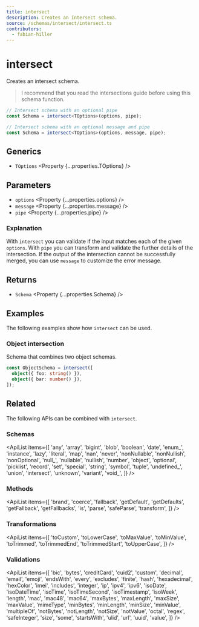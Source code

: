 ```yaml
---
title: intersect
description: Creates an intersect schema.
source: /schemas/intersect/intersect.ts
contributors:
  - fabian-hiller
---
```



# intersect

Creates an intersect schema.

> I recommend that you read the <Link href="/guides/intersections">intersections guide</Link> before using this schema function.

```ts
// Intersect schema with an optional pipe
const Schema = intersect<TOptions>(options, pipe);

// Intersect schema with an optional message and pipe
const Schema = intersect<TOptions>(options, message, pipe);
```

## Generics

- `TOptions` <Property {...properties.TOptions} />

## Parameters

- `options` <Property {...properties.options} />
- `message` <Property {...properties.message} />
- `pipe` <Property {...properties.pipe} />

### Explanation

With `intersect` you can validate if the input matches each of the given `options`. With `pipe` you can transform and validate the further details of the intersection. If the output of the intersection cannot be successfully merged, you can use `message` to customize the error message.

## Returns

- `Schema` <Property {...properties.Schema} />

## Examples

The following examples show how `intersect` can be used.

### Object intersection

Schema that combines two object schemas.

```ts
const ObjectSchema = intersect([
  object({ foo: string() }),
  object({ bar: number() }),
]);
```

## Related

The following APIs can be combined with `intersect`.

### Schemas

<ApiList
  items={[
    'any',
    'array',
    'bigint',
    'blob',
    'boolean',
    'date',
    'enum_',
    'instance',
    'lazy',
    'literal',
    'map',
    'nan',
    'never',
    'nonNullable',
    'nonNullish',
    'nonOptional',
    'null_',
    'nullable',
    'nullish',
    'number',
    'object',
    'optional',
    'picklist',
    'record',
    'set',
    'special',
    'string',
    'symbol',
    'tuple',
    'undefined_',
    'union',
    'intersect',
    'unknown',
    'variant',
    'void_',
  ]}
/>

### Methods

<ApiList
  items={[
    'brand',
    'coerce',
    'fallback',
    'getDefault',
    'getDefaults',
    'getFallback',
    'getFallbacks',
    'is',
    'parse',
    'safeParse',
    'transform',
  ]}
/>

### Transformations

<ApiList
  items={[
    'toCustom',
    'toLowerCase',
    'toMaxValue',
    'toMinValue',
    'toTrimmed',
    'toTrimmedEnd',
    'toTrimmedStart',
    'toUpperCase',
  ]}
/>

### Validations

<ApiList
  items={[
    'bic',
    'bytes',
    'creditCard',
    'cuid2',
    'custom',
    'decimal',
    'email',
    'emoji',
    'endsWith',
    'every',
    'excludes',
    'finite',
    'hash',
    'hexadecimal',
    'hexColor',
    'imei',
    'includes',
    'integer',
    'ip',
    'ipv4',
    'ipv6',
    'isoDate',
    'isoDateTime',
    'isoTime',
    'isoTimeSecond',
    'isoTimestamp',
    'isoWeek',
    'length',
    'mac',
    'mac48',
    'mac64',
    'maxBytes',
    'maxLength',
    'maxSize',
    'maxValue',
    'mimeType',
    'minBytes',
    'minLength',
    'minSize',
    'minValue',
    'multipleOf',
    'notBytes',
    'notLength',
    'notSize',
    'notValue',
    'octal',
    'regex',
    'safeInteger',
    'size',
    'some',
    'startsWith',
    'ulid',
    'url',
    'uuid',
    'value',
  ]}
/>
